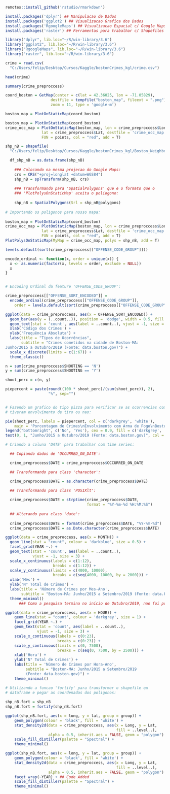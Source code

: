 ```{r R Markdown - Github}
remotes::install_github('rstudio/rmarkdown')
```


```{r Instalando Pacotes}
install.packages('dplyr') ## Manipulacao de Dados
install.packages('ggplot2') ## Visualizacao Grafica dos Dados
install.packages('RgoogleMaps') ## Visualizacao Espacial c/ Google Maps
install.packages('raster') ## Ferramentas para trabalhar c/ Shapefiles
```


```{r Carregando Pacotes}
library("dplyr", lib.loc="~/R/win-library/3.6")
library("ggplot2", lib.loc="~/R/win-library/3.6")
library("RgoogleMaps", lib.loc="~/R/win-library/3.6")
library("raster", lib.loc="~/R/win-library/3.6")
```


```{r Upload do DB}
crime = read.csv(
  "C:/Users/felip/Desktop/Cursos/Kaggle/bostonCrimes_kgl/crime.csv")
```


```{r Primeiras Linhas do DB}
head(crime)
```


```{r Summary dos Dados Pos-Processamento}
summary(crime_preproccess)
```


```{r Armazenando o Mapa de Boston no Google Maps}
coord_boston = GetMap(center = c(lat = 42.36025, lon = -71.05829), 
                    destfile = tempfile("boston_map", fileext = ".png"), 
                    zoom = 11, type = 'google-m')
```


```{r Plotando o Mapa da Cidade}
boston_map = PlotOnStaticMap(coord_boston)
```


```{r Ocorrências dos Crimes Distribuidos no Mapa}
boston_map = PlotOnStaticMap(coord_boston)
crime_occ_map = PlotOnStaticMap(boston_map, lon = crime_preproccess$Long, 
                lat = crime_preproccess$Lat, destfile = 'crime_occ_map.png',
                FUN = points, col = "red", add = T)
```


```{r Colocando o Contorno dos Bairros}
shp_nB = shapefile(
  "C:/Users/felip/Desktop/Cursos/Kaggle/bostonCrimes_kgl/Boston_Neighborhoods.shp")

  df_shp_nB = as.data.frame(shp_nB)
  
    ### Colocando na mesma projecao do Google Maps:
    crs = CRS("+proj=longlat +datum=WGS84")
    shp_nB = spTransform(shp_nB, crs)
  
    ### Transformando para 'SpatialPolygons' que e o formato que o
    ### 'PlotPolysOnStaticMap' aceita o poliogono:
    
    shp_nB = SpatialPolygons(Srl = shp_nB@polygons)
  
# Importando os poligonos para nosso mapa:
    
boston_map = PlotOnStaticMap(coord_boston)
crime_occ_map = PlotOnStaticMap(boston_map, lon = crime_preproccess$Long, 
                lat = crime_preproccess$Lat, destfile = 'crime_occ_map.png',
                FUN = points, col = "red", add = T)
PlotPolysOnStaticMap(MyMap = crime_occ_map, polys = shp_nB, add = T)
```


```{r Crimes Existentes}
levels.default(sort(crime_preproccess[["OFFENSE_CODE_GROUP"]]))
```


```{r Encoding dos Crimes}
encode_ordinal <- function(x, order = unique(x)) {
  x <- as.numeric(factor(x, levels = order, exclude = NULL))
  x
}


# Encoding Ordinal da feature 'OFFENSE_CODE_GROUP':

crime_preproccess[["OFFENSE_SORT_ENCODED"]] = 
  encode_ordinal(crime_preproccess[["OFFENSE_CODE_GROUP"]],
    order = levels.default(sort(crime_preproccess[["OFFENSE_CODE_GROUP"]])))
```


```{r Barplot - Crimes}
ggplot(data = crime_preproccess, aes(x = OFFENSE_SORT_ENCODED)) +
  geom_bar(aes(y = (..count..)), position = 'dodge', width = 0.5, fill = 'blue') +
  geom_text(stat = 'count', aes(label = ..count..), vjust = -1, size = 3) +
  xlab('Código dos Crimes') +
  ylab('Frequência Absoluta') +
  labs(title = "Tipos de Ocorrências", 
       subtitle = "Crimes cometidos na cidade de Boston-MA: 
Junho/2015 a Outubro/2019 (Fonte: data.boston.gov)") +
  scale_x_discrete(limits = c(1:67)) +
  theme_classic()
```


```{r Pieplot - Envolvimento c/ Arma de Fogo}
n = sum(crime_preproccess$SHOOTING == 'N')
y = sum(crime_preproccess$SHOOTING == 'Y')

shoot_perc = c(n, y)

piepercent = paste(round((100 * shoot_perc)/(sum(shoot_perc)), 2), 
                   "%", sep="")


# Fazendo um grafico do tipo pizza para verificar se as ocorrencias cometidas
# tiveram envolvimento de tiro ou nao:

pie(shoot_perc, labels = piepercent, col = c('darkgrey', 'white'),
    main = 'Porcentagem de Crimes\nEnvolvimento com Arma de Fogo\nBoston-MA Crimes', border = 'black')
legend("bottomright", c('No', 'Yes'), cex = 0.9, fill = c('darkgrey', 'white'))
text(0, 1, "Junho/2015 a Outubro/2019 (Fonte: data.boston.gov)", col = "black")
```


```{r PreProcess - Time Series}
# Criando a coluna 'DATE' para trabalhar com time series:

  ## Copiando dados de 'OCCURRED_ON_DATE':

  crime_preproccess$DATE = crime_preproccess$OCCURRED_ON_DATE

  ## Transformando para class 'character':

  crime_preproccess$DATE = as.character(crime_preproccess$DATE)

  ## Transformando para class 'POSIXlt':
  
  crime_preproccess$DATE = strptime(crime_preproccess$DATE, 
                                    format = "%Y-%m-%d %H:%M:%S")
  
  ## Alterando para class 'date':
  
  crime_preproccess$DATE = format(crime_preproccess$DATE, "%Y-%m-%d")
  crime_preproccess$DATE = as.Date.character(crime_preproccess$DATE)
```


```{r Time Series - Ocorrencias por Mes/Ano}
ggplot(data = crime_preproccess, aes(x = MONTH)) +
  geom_line(stat = "count", colour = 'darkblue', size = 0.5) +
  facet_grid(YEAR ~.) +
  geom_text(stat = 'count', aes(label = ..count..), 
            vjust = -1, size = 3) +
  scale_x_continuous(labels = c(1:12), 
                     breaks = c(1:12)) +
  scale_y_continuous(limits = c(4000, 10000),
                     breaks = c(seq(4000, 10000, by = 2000))) +
  xlab('Mês') +
  ylab('N° Total de Crimes') +
  labs(title = 'Número de Crimes por Mes-Ano', 
       subtitle = "Boston-MA: Junho/2015 a Setembro/2019 (Fonte: data.boston.gov)") +
  theme_minimal()
      ### Como a pesquisa termina no início de Outubro/2019, nao foi posta no grafico por não apresentar dados relativos do mes todo.
```


```{r Time Series - Ocorrencias por Hora/Ano}
ggplot(data = crime_preproccess, aes(x = HOUR)) +
    geom_line(stat = "count", colour = 'darkgrey', size = 1) +
    facet_grid(YEAR ~.) +
    geom_text(stat = 'count', aes(label = ..count..), 
              vjust = -1, size = 3) +
    scale_x_continuous(labels = c(0:23), 
                       breaks = c(0:23)) +
    scale_y_continuous(limits = c(0, 7500),
                       breaks = c(seq(0, 7500, by = 2500))) +
    xlab('Hora') +
    ylab('N° Total de Crimes') +
    labs(title = 'Número de Crimes por Hora-Ano', 
         subtitle = "Boston-MA: Junho/2015 a Setembro/2019 
         (Fonte: data.boston.gov)") +
    theme_minimal()
```


```{r Heat Map - PreProccess}
# Utilizando a funcao 'fortify' para transformar o shapefile em 
# dataframe e pegar as coordenadas dos poligonos:
  
shp_nB.fort = shp_nB
shp_nB.fort = fortify(shp_nB.fort)
```


```{r [1] Heat Map - Crimes em Geral}
ggplot(shp_nB.fort, aes(x = long, y = lat, group = group)) +
    geom_polygon(colour = 'black', fill = 'white') +
    stat_density2d(data = crime_preproccess, aes(x = Long, y = Lat, 
                                                 fill = ..level..), 
                   alpha = 0.5, inherit.aes = FALSE, geom = "polygon") +
    scale_fill_distiller(palette = "Spectral") +
    theme_minimal()
```


```{r [2] Heat Map - Crimes por Ano}
ggplot(shp_nB.fort, aes(x = long, y = lat, group = group)) +
    geom_polygon(colour = 'black', fill = 'white') +
    stat_density2d(data = crime_preproccess, aes(x = Long, y = Lat, 
                                                 fill = ..level..), 
                   alpha = 0.5, inherit.aes = FALSE, geom = "polygon") +
    facet_wrap(~YEAR) + ## Code Added
    scale_fill_distiller(palette = "Spectral") +
    theme_minimal()
```

